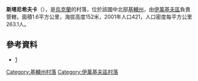 {{coord|50|57|23|N|29|45|13|E|scale:30000|display=title}}

'''斯塔尼希夫卡'''（{{lang-uk|Станішівка}}），是[[烏克蘭|烏克蘭]]的村落，位於該國中北部[[基輔州|基輔州]]，由[[伊萬基夫區|伊萬基夫區]]負責管轄，面積1.6平方公里，海拔高度152米，2001年人口421，人口密度每平方公里263.1人。

==參考資料==
*[http://gska2.rada.gov.ua/pls/z7502/A036?rdat1=12.09.2009&vf7551=972]{{dead link|date=2017年12月 |bot=InternetArchiveBot |fix-attempted=yes }}

{{DEFAULTSORT:Станішівка}}
[[Category:基輔州村落|Category:基輔州村落]]
[[Category:伊萬基夫區村落|Category:伊萬基夫區村落]]


{{Kiev-geo-stub}}